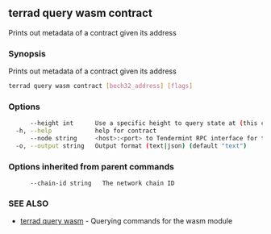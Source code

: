 ## terrad query wasm contract

Prints out metadata of a contract given its address

### Synopsis

Prints out metadata of a contract given its address

```sh Terrad
terrad query wasm contract [bech32_address] [flags]
```

### Options

```sh Terrad
      --height int      Use a specific height to query state at (this can error if the node is pruning state)
  -h, --help            help for contract
      --node string     <host>:<port> to Tendermint RPC interface for this chain (default "tcp://localhost:26657")
  -o, --output string   Output format (text|json) (default "text")
```

### Options inherited from parent commands

```
      --chain-id string   The network chain ID
```

### SEE ALSO

* [terrad query wasm](terrad_query_wasm.md)	 - Querying commands for the wasm module


